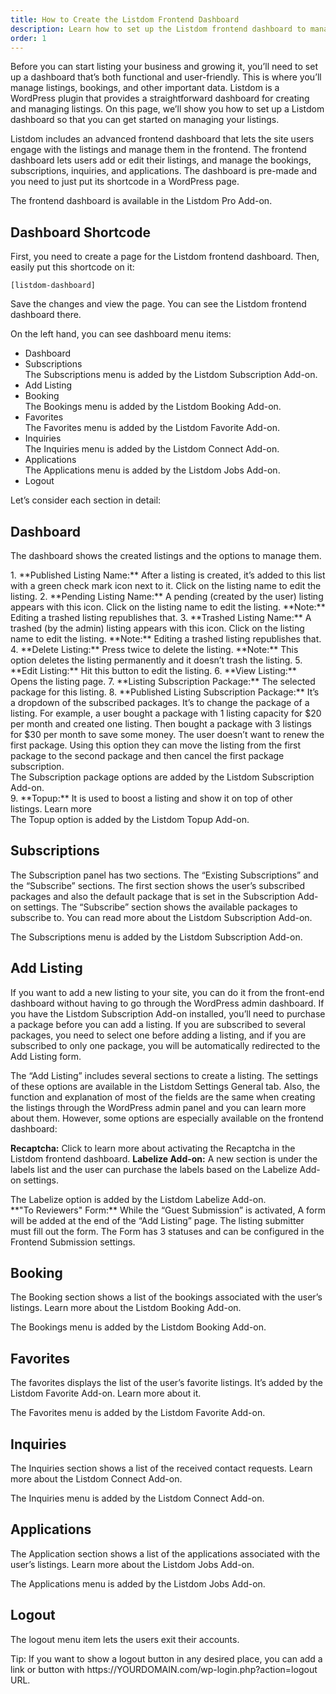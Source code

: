 ```yaml
---
title: How to Create the Listdom Frontend Dashboard
description: Learn how to set up the Listdom frontend dashboard to manage listings, bookings, and other user data.
order: 1
---
```



Before you can start listing your business and growing it, you’ll need to set up a dashboard that’s both functional and user-friendly. This is where you’ll manage listings, bookings, and other important data. Listdom is a WordPress plugin that provides a straightforward dashboard for creating and managing listings. On this page, we’ll show you how to set up a Listdom dashboard so that you can get started on managing your listings.

Listdom includes an advanced frontend dashboard that lets the site users engage with the listings and manage them in the frontend. The frontend dashboard lets users add or edit their listings, and manage the bookings, subscriptions, inquiries, and applications. The dashboard is pre-made and you need to just put its shortcode in a WordPress page.

<Aside type="note">
The frontend dashboard is available in the Listdom Pro Add-on.
</Aside>

## Dashboard Shortcode

First, you need to create a page for the Listdom frontend dashboard. Then, easily put this shortcode on it:

`[listdom-dashboard]`

Save the changes and view the page. You can see the Listdom frontend dashboard there.

On the left hand, you can see dashboard menu items:

- Dashboard
- Subscriptions
    <Aside type="note">
    The Subscriptions menu is added by the Listdom Subscription Add-on.
    </Aside>
- Add Listing
- Booking
    <Aside type="note">
    The Bookings menu is added by the Listdom Booking Add-on.
    </Aside>
- Favorites
    <Aside type="note">
    The Favorites menu is added by the Listdom Favorite Add-on.
    </Aside>
- Inquiries
    <Aside type="note">
    The Inquiries menu is added by the Listdom Connect Add-on.
    </Aside>
- Applications
    <Aside type="note">
    The Applications menu is added by the Listdom Jobs Add-on.
    </Aside>
- Logout

Let’s consider each section in detail:

## Dashboard

The dashboard shows the created listings and the options to manage them.

<Steps>
1. **Published Listing Name:** After a listing is created, it’s added to this list with a green check mark icon next to it. Click on the listing name to edit the listing.
2. **Pending Listing Name:** A pending (created by the user) listing appears with this icon. Click on the listing name to edit the listing. **Note:** Editing a trashed listing republishes that.
3. **Trashed Listing Name:** A trashed (by the admin) listing appears with this icon. Click on the listing name to edit the listing. **Note:** Editing a trashed listing republishes that.
4. **Delete Listing:** Press twice to delete the listing. **Note:** This option deletes the listing permanently and it doesn’t trash the listing.
5. **Edit Listing:** Hit this button to edit the listing.
6. **View Listing:** Opens the listing page.
7. **Listing Subscription Package:** The selected package for this listing.
8. **Published Listing Subscription Package:** It’s a dropdown of the subscribed packages. It’s to change the package of a listing. For example, a user bought a package with 1 listing capacity for $20 per month and created one listing. Then bought a package with 3 listings for $30 per month to save some money. The user doesn’t want to renew the first package. Using this option they can move the listing from the first package to the second package and then cancel the first package subscription.
    <Aside type="note">
    The Subscription package options are added by the Listdom Subscription Add-on.
    </Aside>
9. **Topup:** It is used to boost a listing and show it on top of other listings. Learn more
    <Aside type="note">
    The Topup option is added by the Listdom Topup Add-on.
    </Aside>
</Steps>

## Subscriptions

The Subscription panel has two sections. The “Existing Subscriptions” and the “Subscribe” sections. The first section shows the user’s subscribed packages and also the default package that is set in the Subscription Add-on settings. The “Subscribe” section shows the available packages to subscribe to. You can read more about the Listdom Subscription Add-on.

<Aside type="note">
The Subscriptions menu is added by the Listdom Subscription Add-on.
</Aside>

## Add Listing

If you want to add a new listing to your site, you can do it from the front-end dashboard without having to go through the WordPress admin dashboard. If you have the Listdom Subscription Add-on installed, you’ll need to purchase a package before you can add a listing. If you are subscribed to several packages, you need to select one before adding a listing, and if you are subscribed to only one package, you will be automatically redirected to the Add Listing form.

The “Add Listing” includes several sections to create a listing. The settings of these options are available in the Listdom Settings General tab. Also, the function and explanation of most of the fields are the same when creating the listings through the WordPress admin panel and you can learn more about them. However, some options are especially available on the frontend dashboard:

**Recaptcha:** Click to learn more about activating the Recaptcha in the Listdom frontend dashboard.
**Labelize Add-on:** A new section is under the labels list and the user can purchase the labels based on the Labelize Add-on settings.
<Aside type="note">
The Labelize option is added by the Listdom Labelize Add-on.
</Aside>
**"To Reviewers" Form:** While the “Guest Submission” is activated, A form will be added at the end of the “Add Listing” page. The listing submitter must fill out the form. The Form has 3 statuses and can be configured in the Frontend Submission settings.

## Booking

The Booking section shows a list of the bookings associated with the user’s listings. Learn more about the Listdom Booking Add-on.

<Aside type="note">
The Bookings menu is added by the Listdom Booking Add-on.
</Aside>

## Favorites

The favorites displays the list of the user’s favorite listings. It’s added by the Listdom Favorite Add-on. Learn more about it.

<Aside type="note">
The Favorites menu is added by the Listdom Favorite Add-on.
</Aside>

## Inquiries

The Inquiries section shows a list of the received contact requests. Learn more about the Listdom Connect Add-on.

<Aside type="note">
The Inquiries menu is added by the Listdom Connect Add-on.
</Aside>

## Applications

The Application section shows a list of the applications associated with the user’s listings. Learn more about the Listdom Jobs Add-on.

<Aside type="note">
The Applications menu is added by the Listdom Jobs Add-on.
</Aside>

## Logout

The logout menu item lets the users exit their accounts.

<Aside type="tip">
Tip: If you want to show a logout button in any desired place, you can add a link or button with https://YOURDOMAIN.com/wp-login.php?action=logout URL.
</Aside>

